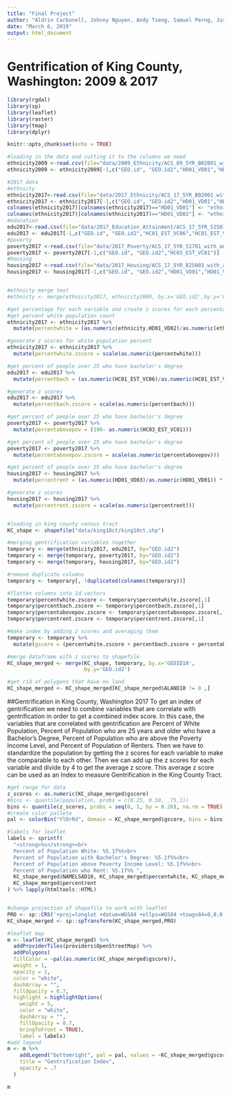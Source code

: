 ---
title: "Final Project"
author: "Aldrin Carbonell, Johnny Nguyen, Andy Tseng, Samuel Perng, Justin Choi"
date: "March 6, 2019"
output: html_document
---
# Gentrification of King County, Washington: 2009 & 2017

```{r setup, results='hide', message=FALSE, warning=FALSE, echo=FALSE}
library(rgdal)
library(sp)
library(leaflet)
library(raster)
library(tmap)
library(dplyr)
```

```{r include=FALSE}
knitr::opts_chunk$set(echo = TRUE)

#loading in the data and cutting it to the columns we need 
ethnicity2009 <-read.csv(file="data/2009_Ethnicity/ACS_09_5YR_B02001_with_ann.csv", header=TRUE, sep=",")
ethnicity2009 <- ethnicity2009[-1,c("GEO.id", "GEO.id2","HD01_VD01","HD01_VD02")]

#2017 data
#ethnicty
ethnicity2017<-read.csv(file="data/2017_Ethnicity/ACS_17_5YR_B02001_with_ann.csv", header=TRUE, sep=",", stringsAsFactors = FALSE)
ethnicity2017 <- ethnicity2017[-1,c("GEO.id", "GEO.id2","HD01_VD01","HD01_VD02")]
colnames(ethnicity2017)[colnames(ethnicity2017)=="HD01_VD01"] <- "ethnicity.HD01_VD01"
colnames(ethnicity2017)[colnames(ethnicity2017)=="HD01_VD02"] <- "ethnicity.HD01_VD02"
#education
edu2017<-read.csv(file="data/2017_Education_Attainment/ACS_17_5YR_S1501_with_ann.csv", header=TRUE, sep=",", stringsAsFactors = FALSE)
edu2017 <- edu2017[-1,c("GEO.id", "GEO.id2","HC01_EST_VC06","HC01_EST_VC12")]
#poverty
poverty2017 <-read.csv(file="data/2017_Poverty/ACS_17_5YR_S1701_with_ann.csv", header=TRUE, sep=",", stringsAsFactors = FALSE)
poverty2017 <- poverty2017[-1,c("GEO.id", "GEO.id2","HC03_EST_VC01")]
#housing
housing2017 <-read.csv(file="data/2017_Housing/ACS_17_5YR_B25003_with_ann.csv", header=TRUE, sep=",", stringsAsFactors = FALSE)
housing2017 <- housing2017[-1,c("GEO.id", "GEO.id2","HD01_VD01","HD01_VD03")]


#ethnicty merge test
#ethnicty <- merge(ethnicity2017, ethnicity2009, by.x='GEO.id2',by.y='GEO.id2')

```
```{r echo=FALSE,  message=FALSE, warning=FALSE}
#get percentage for each variable and create z scores for each percentage
#get percent white population count
ethnicity2017 <- ethnicity2017 %>% 
  mutate(percentwhite = (as.numeric(ethnicity.HD01_VD02)/as.numeric(ethnicity.HD01_VD01)) * 100)

#generate z scores for white population percent
ethnicity2017 <- ethnicity2017 %>% 
  mutate(percentwhite.zscore = scale(as.numeric(percentwhite)))

#get percent of people over 25 who have bachelor's degree
edu2017 <- edu2017 %>% 
  mutate(percentbach = (as.numeric(HC01_EST_VC06)/as.numeric(HC01_EST_VC12)) * 100)

#generate z scores
edu2017 <- edu2017 %>% 
  mutate(percentbach.zscore = scale(as.numeric(percentbach)))

#get percent of people over 25 who have bachelor's degree
poverty2017 <- poverty2017 %>% 
  mutate(percentabovepov = (100- as.numeric(HC03_EST_VC01)))

#get percent of people over 25 who have bachelor's degree
poverty2017 <- poverty2017 %>% 
  mutate(percentabovepov.zscore = scale(as.numeric(percentabovepov)))

#get percent of people over 25 who have bachelor's degree
housing2017 <- housing2017 %>% 
  mutate(percentrent = (as.numeric(HD01_VD03)/as.numeric(HD01_VD01)) * 100)

#generate z scores
housing2017 <- housing2017 %>% 
  mutate(percentrent.zscore = scale(as.numeric(percentrent)))



```

```{r echo=FALSE,  message=FALSE, warning=FALSE}
#loading in king county census tract
KC_shape <- shapefile("data/king10ct/king10ct.shp")

#merging gentrification variables together
temporary <- merge(ethnicity2017, edu2017, by="GEO.id2")
temporary <- merge(temporary, poverty2017, by="GEO.id2")
temporary <- merge(temporary, housing2017, by="GEO.id2")

#remove duplicate columns
temporary <- temporary[, !duplicated(colnames(temporary))]

#flatten columns into 1d vectors
temporary$percentwhite.zscore <- temporary$percentwhite.zscore[,1]
temporary$percentbach.zscore <- temporary$percentbach.zscore[,1]
temporary$percentabovepov.zscore <- temporary$percentabovepov.zscore[,1]
temporary$percentrent.zscore <- temporary$percentrent.zscore[,1]

#make index by adding z scores and averaging them
temporary <- temporary %>%
  mutate(gscore = (percentwhite.zscore + percentbach.zscore + percentabovepov.zscore + percentrent.zscore)/4)

#merge dataframe with z scores to shapefile
KC_shape_merged <- merge(KC_shape, temporary, by.x='GEOID10',
                         by.y='GEO.id2')

#get rid of polygons that have no land 
KC_shape_merged <- KC_shape_merged[KC_shape_merged$ALAND10 != 0 ,]

```


##Gentrification in King County, Washington 2017
To get an index of gentrification we need to combine variables that are correlate with gentrification in order to get a combined index score. In this case, the variables that are correlated with gentrification are Percent of White Population, Percent of Population who are 25 years and older who have a Bachelor's Degree, Percent of Population who are above the Poverty Income Level, and Percent of Population of Renters. Then we have to standardize the population by getting the z scores for each variable to make the comparable to each other. Then we can add up the z scores for each variable and divide by 4 to get the average z score. This average z score can be used as an Index to measure Gentrification in the King County Tract.

```{r echo=FALSE,  message=FALSE, warning=FALSE}
#get range for data
z_scores <- as.numeric(KC_shape_merged$gscore)
#bins <- quantile(population, probs = c(0.25, 0.50, .75,1))
bins <- quantile(z_scores, probs = seq(0, 1, by = 0.20), na.rm = TRUE)
#create color pallete 
pal <- colorBin("YlOrRd", domain = KC_shape_merged$gscore, bins = bins)

#labels for leaflet
labels <- sprintf(
  "<strong>%s</strong><br>
  Percent of Population White: %5.1f%%<br>
  Percent of Population with Bachelor's Degree: %5.1f%%<br>
  Percent of Population above Poverty Income Level: %5.1f%%<br>
  Percent of Population who Rent: %5.1f%% ",
  KC_shape_merged$NAMELSAD10, KC_shape_merged$percentwhite, KC_shape_merged$percentbach, KC_shape_merged$percentabovepov,
  KC_shape_merged$percentrent
) %>% lapply(htmltools::HTML)


#change projection of shapefile to work with leaflet
PRO <- sp::CRS('+proj=longlat +datum=WGS84 +ellps=WGS84 +towgs84=0,0,0')
KC_shape_merged <- sp::spTransform(KC_shape_merged,PRO)

#leaflet map
m <- leaflet(KC_shape_merged) %>%
  addProviderTiles(providers$OpenStreetMap) %>% 
  addPolygons(
  fillColor = ~pal(as.numeric(KC_shape_merged$gscore)),
  weight = 1,
  opacity = 1,
  color = "white",
  dashArray = "",
  fillOpacity = 0.7,
  highlight = highlightOptions(
    weight = 5,
    color = "white",
    dashArray = "",
    fillOpacity = 0.7,
    bringToFront = TRUE),
    label = labels)
#add legend
m <- m %>% 
    addLegend("bottomright", pal = pal, values = ~KC_shape_merged$gscore,
    title = "Gentrification Index",
    opacity = .7
  ) 

m
```


